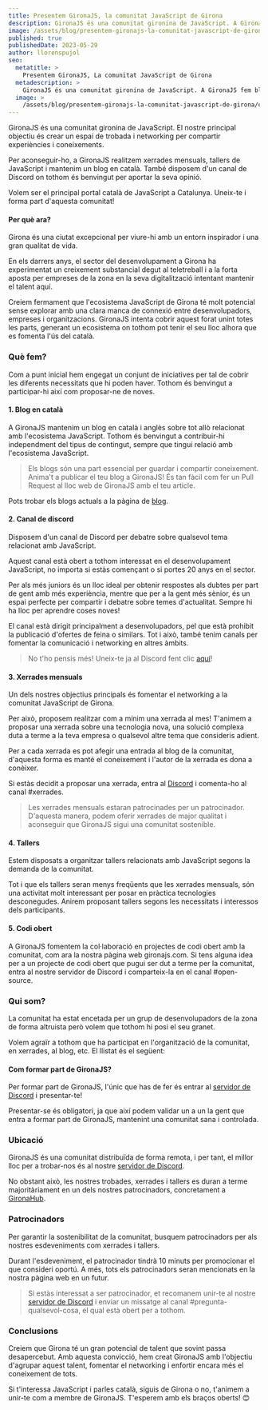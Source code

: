 ```yaml
---
title: Presentem GironaJS, la comunitat JavaScript de Girona
description: GironaJS és una comunitat gironina de JavaScript. A GironaJS fem blogs en català, xerrades mensuals, tallers i moltes coses més relacionades amb JavaScript.
image: /assets/blog/presentem-gironajs-la-comunitat-javascript-de-girona/cover-image.png
published: true
publishedDate: 2023-05-29
author: llorenspujol
seo:
  metatitle: >
    Presentem GironaJS, La comunitat JavaScript de Girona
  metadescription: >
    GironaJS és una comunitat gironina de JavaScript. A GironaJS fem blogs en català, xerrades mensuals, tallers i moltes coses més relacionades amb JavaScript.
  image: >
    /assets/blog/presentem-gironajs-la-comunitat-javascript-de-girona/cover-image.png
---
```


GironaJS és una comunitat gironina de JavaScript. El nostre principal objectiu és crear un espai de trobada i networking per compartir experiències i coneixements.

Per aconseguir-ho, a GironaJS realitzem xerrades mensuals, tallers de JavaScript i mantenim un blog en català. També disposem d'un canal de Discord on tothom és benvingut per aportar la seva opinió.

Volem ser el principal portal català de JavaScript a Catalunya. Uneix-te i forma part d'aquesta comunitat!

#### Per què ara?

Girona és una ciutat excepcional per viure-hi amb un entorn inspirador i una gran qualitat de vida.

En els darrers anys, el sector del desenvolupament a Girona ha experimentat un creixement substancial degut al teletreball i a la forta aposta per empreses de la zona en la seva digitalització intentant mantenir el talent aquí.

Creiem fermament que l'ecosistema JavaScript de Girona té molt potencial sense explorar amb una clara manca de connexió entre desenvolupadors, empreses i organitzacions. GironaJS intenta cobrir aquest forat unint totes les parts, generant un ecosistema on tothom pot tenir el seu lloc alhora que es fomenta l'ús del català.

<Separator />

### Què fem?

Com a punt inicial hem engegat un conjunt de iniciatives per tal de cobrir les diferents necessitats que hi poden haver. Tothom és benvingut a participar-hi així com proposar-ne de noves.

#### 1. Blog en català

A GironaJS mantenim un blog en català i anglès sobre tot allò relacionat amb l'ecosistema JavaScript. Tothom és benvingut a contribuir-hi independment del tipus de contingut, sempre que tingui relació amb l'ecosistema JavaScript.

> Els blogs són una part essencial per guardar i compartir coneixement. Anima't a publicar el teu blog a GironaJS! És tan fàcil com fer un Pull Request al lloc web de GironaJS amb el teu article.

Pots trobar els blogs actuals a la pàgina de [blog](https://gironajs.com/ca/blog).

#### 2. Canal de discord

Disposem d'un canal de Discord per debatre sobre qualsevol tema relacionat amb JavaScript.

Aquest canal està obert a tothom interessat en el desenvolupament JavaScript, no importa si estàs començant o si portes 20 anys en el sector.

Per als més juniors és un lloc ideal per obtenir respostes als dubtes per part de gent amb més experiència, mentre que per a la gent més sènior, és un espai perfecte per compartir i debatre sobre temes d'actualitat. Sempre hi ha lloc per aprendre coses noves!

El canal està dirigit principalment a desenvolupadors, pel que està prohibit la publicació d'ofertes de feina o similars. Tot i això, també tenim canals per fomentar la comunicació i networking en altres àmbits.

> No t'ho pensis més! Uneix-te ja al Discord fent clic [aquí](https://discord.gg/eBkQTD2Pax)!

#### 3. Xerrades mensuals

Un dels nostres objectius principals és fomentar el networking a la comunitat JavaScript de Girona.

Per això, proposem realitzar com a mínim una xerrada al mes! T'animem a proposar una xerrada sobre una tecnologia nova, una solució complexa duta a terme a la teva empresa o qualsevol altre tema que consideris adient.

Per a cada xerrada es pot afegir una entrada al blog de la comunitat, d'aquesta forma es manté el coneixement i l'autor de la xerrada es dona a conèixer.

Si estàs decidit a proposar una xerrada, entra al [Discord](https://discord.gg/eBkQTD2Pax) i comenta-ho al canal #xerrades.

> Les xerrades mensuals estaran patrocinades per un patrocinador. D'aquesta manera, podem oferir xerrades de major qualitat i aconseguir que GironaJS sigui una comunitat sostenible.

#### 4. Tallers

Estem disposats a organitzar tallers relacionats amb JavaScript segons la demanda de la comunitat.

Tot i que els tallers seran menys freqüents que les xerrades mensuals, són una activitat molt interessant per posar en pràctica tecnologies desconegudes. Anirem proposant tallers segons les necessitats i interessos dels participants.

#### 5. Codi obert

A GironaJS fomentem la col·laboració en projectes de codi obert amb la comunitat, com ara la nostra pàgina web gironajs.com. Si tens alguna idea per a un projecte de codi obert que pugui ser dut a terme per la comunitat, entra al nostre servidor de Discord i comparteix-la en el canal #open-source.

<Separator />

### Qui som?

La comunitat ha estat encetada per un grup de desenvolupadors de la zona de forma altruista però volem que tothom hi posi el seu granet.

Volem agraïr a tothom que ha participat en l'organització de la comunitat, en xerrades, al blog, etc. El llistat és el següent:

<BlogMembersList />

#### Com formar part de GironaJS?

Per formar part de GironaJS, l'únic que has de fer és entrar al [servidor de Discord](https://discord.gg/eBkQTD2Pax) i presentar-te!

Presentar-se és obligatori, ja que així podem validar un a un la gent que entra a formar part de GironaJS, mantenint una comunitat sana i controlada.

### Ubicació

GironaJS és una comunitat distribuïda de forma remota, i per tant, el millor lloc per a trobar-nos és al nostre [servidor de Discord](https://discord.gg/eBkQTD2Pax).

No obstant això, les nostres trobades, xerrades i tallers es duran a terme majoritàriament en un dels nostres patrocinadors, concretament a [GironaHub](https://girona-hub.com/).

### Patrocinadors

Per garantir la sostenibilitat de la comunitat, busquem patrocinadors per als nostres esdeveniments com xerrades i tallers.

Durant l'esdeveniment, el patrocinador tindrà 10 minuts per promocionar el que consideri oportú.
A més, tots els patrocinadors seran mencionats en la nostra pàgina web en un futur.

> Si estàs interessat a ser patrocinador, et recomanem unir-te al nostre [servidor de Discord](https://discord.gg/eBkQTD2Pax) i enviar un missatge al canal #pregunta-qualsevol-cosa, el qual està obert per a tothom.

### Conclusions

Creiem que Girona té un gran potencial de talent que sovint passa desapercebut. Amb aquesta convicció, hem creat GironaJS amb l'objectiu d'agrupar aquest talent, fomentar el networking i enfortir encara més el coneixement de tots.

Si t'interessa JavaScript i parles català, siguis de Girona o no, t'animem a unir-te com a membre de GironaJS. T'esperem amb els braços oberts! 😊
